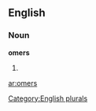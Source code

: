 
==English==

===Noun===
'''omers'''

# {{plural of|[[omer]]}}

[[Category:English plurals]]

[[ar:omers]]